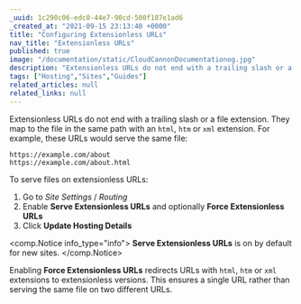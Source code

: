 ```yaml
---
_uuid: 1c290c06-edc0-44e7-90cd-500f187e1ad6
_created_at: "2021-09-15 23:13:40 +0000"
title: "Configuring Extensionless URLs"
nav_title: "Extensionless URLs"
published: true
image: "/documentation/static/CloudCannonDocumentationog.jpg"
description: "Extensionless URLs do not end with a trailing slash or a file extension."
tags: ["Hosting","Sites","Guides"]
related_articles: null
related_links: null
---
```


Extensionless URLs do not end with a trailing slash or a file extension. They map to the file in the same path with an `html`, `htm` or `xml` extension. For example, these URLs would serve the same file:

```
https://example.com/about
https://example.com/about.html
```

To serve files on extensionless URLs:

1. Go to *Site Settings* / *Routing*
2. Enable **Serve Extensionless URLs** and optionally **Force Extensionless URLs**
3. Click **Update Hosting Details**

<comp.Notice info_type="info">
  **Serve Extensionless URLs** is on by default for new sites.
</comp.Notice>

Enabling **Force Extensionless URLs** redirects URLs with `html`, `htm` or `xml` extensions to extensionless versions. This ensures a single URL rather than serving the same file on two different URLs.
